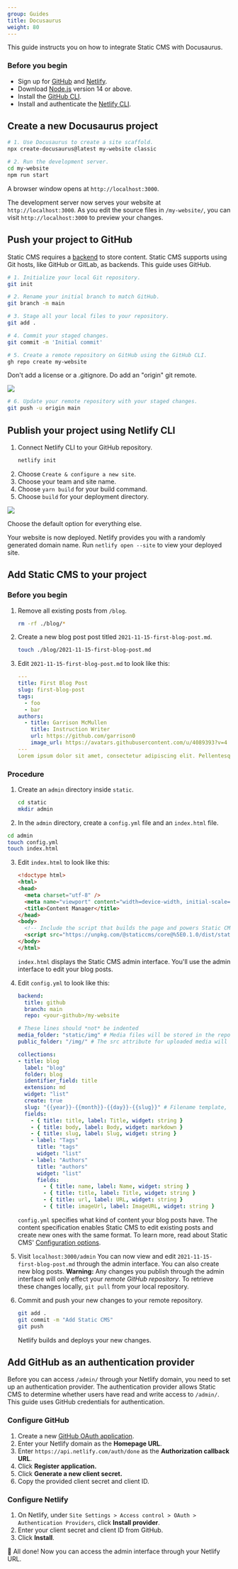 ```yaml
---
group: Guides
title: Docusaurus
weight: 80
---
```

This guide instructs you on how to integrate Static CMS with Docusaurus.

### Before you begin

* Sign up for [GitHub](www.github.com) and [Netlify](www.netlify.com).
* Download [Node.js](https://nodejs.org/en/download/) version 14 or above.
* Install the [GitHub CLI](https://cli.github.com/).
* Install and authenticate the [Netlify CLI](https://docs.netlify.com/cli/get-started/).

## Create a new Docusaurus project

```bash
# 1. Use Docusaurus to create a site scaffold.
npx create-docusaurus@latest my-website classic

# 2. Run the development server.
cd my-website
npm run start
```

A browser window opens at `http://localhost:3000`. 

The development server now serves your website at `http://localhost:3000`. As you edit the source files in `/my-website/`, you can visit `http://localhost:3000` to preview your changes.

## Push your project to GitHub

Static CMS requires a [backend](https://staticjscms.github.io/static-cms/docs/backends-overview/) to store content. Static CMS supports using Git hosts, like GitHub or GitLab, as backends. This guide uses GitHub. 

```bash
# 1. Initialize your local Git repository.  
git init

# 2. Rename your initial branch to match GitHub.
git branch -m main

# 3. Stage all your local files to your repository.
git add . 

# 4. Commit your staged changes.
git commit -m 'Initial commit'

# 5. Create a remote repository on GitHub using the GitHub CLI.
gh repo create my-website
```

Don't add a license or a .gitignore. Do add an "origin" git remote.

![](/img/screen-shot-2021-11-15-at-4.16.53-pm.png)

```bash
# 6. Update your remote repository with your staged changes. 
git push -u origin main
```

## Publish your project using Netlify CLI

1. Connect Netlify CLI to your GitHub repository.
   ```bash
   netlify init
   ```
2. Choose `Create & configure a new site`.
3. Choose your team and site name.
4. Choose `yarn build` for your build command.
5. Choose `build` for your deployment directory.

![](/img/screen-shot-2021-11-16-at-1.34.18-PM.png)

Choose the default option for everything else. 

Your website is now deployed. Netlify provides you with a randomly generated domain name. Run `netlify open --site` to view your deployed site.

## Add Static CMS to your project

### Before you begin

1. Remove all existing posts from `/blog`.
   ```bash 
   rm -rf ./blog/*
   ```
2. Create a new blog post post titled `2021-11-15-first-blog-post.md`.
   ```bash
   touch ./blog/2021-11-15-first-blog-post.md
   ```
3. Edit `2021-11-15-first-blog-post.md` to look like this:
   ```yaml
   ---
   title: First Blog Post
   slug: first-blog-post
   tags:
     - foo
     - bar
   authors:
     - title: Garrison McMullen
       title: Instruction Writer
       url: https://github.com/garrison0
       image_url: https://avatars.githubusercontent.com/u/4089393?v=4
   ---
   Lorem ipsum dolor sit amet, consectetur adipiscing elit. Pellentesque elementum dignissim ultricies. Fusce rhoncus ipsum tempor eros aliquam consequat.
   ```

### Procedure

1. Create an `admin` directory inside `static`.
   ```bash
   cd static
   mkdir admin
   ```
2.  In the `admin` directory, create a `config.yml` file and an `index.html` file.
   ```bash
   cd admin
   touch config.yml
   touch index.html
   ```
3. Edit `index.html` to look like this:
   ```html
   <!doctype html>
   <html>
   <head>
     <meta charset="utf-8" />
     <meta name="viewport" content="width=device-width, initial-scale=1.0" />
     <title>Content Manager</title>
   </head>
   <body>
     <!-- Include the script that builds the page and powers Static CMS -->
     <script src="https://unpkg.com/@staticcms/core@%5E0.1.0/dist/static-cms-core.js"></script>
   </body>
   </html>
   ```
   `index.html` displays the Static CMS admin interface. You'll use the admin interface to edit your blog posts.
4. Edit `config.yml` to look like this: 
   ```yaml
   backend:
     title: github
     branch: main 
     repo: <your-github>/my-website
   
   # These lines should *not* be indented
   media_folder: "static/img" # Media files will be stored in the repo under static/images/uploads
   public_folder: "/img/" # The src attribute for uploaded media will begin with /images/uploads
   
   collections:
   - title: blog
     label: "blog"
     folder: blog
     identifier_field: title
     extension: md
     widget: "list"
     create: true
     slug: "{{year}}-{{month}}-{{day}}-{{slug}}" # Filename template, e.g., YYYY-MM-DD-title.md
     fields:
       - { title: title, label: Title, widget: string }
       - { title: body, label: Body, widget: markdown }
       - { title: slug, label: Slug, widget: string }
       - label: "Tags"
         title: "tags"
         widget: "list"
       - label: "Authors"
         title: "authors" 
         widget: "list"
         fields:
           - { title: name, label: Name, widget: string }
           - { title: title, label: Title, widget: string } 
           - { title: url, label: URL, widget: string } 
           - { title: imageUrl, label: ImageURL, widget: string } 
   ```

   `config.yml` specifies what kind of content your blog posts have. The content specification enables Static CMS to edit existing posts and create new ones with the same format. To learn more, read about Static CMS' [](https://staticjscms.github.io/static-cms/docs/configuration-options/)[Configuration options](https://staticjscms.github.io/static-cms/docs/configuration-options/).
5. Visit `localhost:3000/admin`
   You can now view and edit `2021-11-15-first-blog-post.md` through the admin interface. You can also create new blog posts. 
   **Warning:** Any changes you publish through the admin interface will only effect your *remote GitHub repository*. To retrieve these changes locally, `git pull` from your local repository.
6. Commit and push your new changes to your remote repository. 
   ```bash
   git add . 
   git commit -m "Add Static CMS"
   git push
   ```
   Netlify builds and deploys your new changes. 

## Add GitHub as an authentication provider

Before you can access `/admin/` through your Netlify domain, you need to set up an authentication provider. The authentication provider allows Static CMS to determine whether users have read and write access to `/admin/`. This guide uses GitHub credentials for authentication. 

### Configure GitHub 

1. Create a new [GitHub OAuth application](https://github.com/settings/applications/new). 
2. Enter your Netlify domain as the **Homepage URL**.
3. Enter `https://api.netlify.com/auth/done` as the **Authorization callback URL**.
4. Click **Register application.**
5. Click **Generate a new client secret.** 
6. Copy the provided client secret and client ID.

### Configure Netlify

1. On Netlify, under `Site Settings > Access control > OAuth > Authentication Providers`, click **Install provider**.
2. Enter your client secret and client ID from GitHub.
3. Click **Install**.

🎉 All done! Now you can access the admin interface through your Netlify URL.